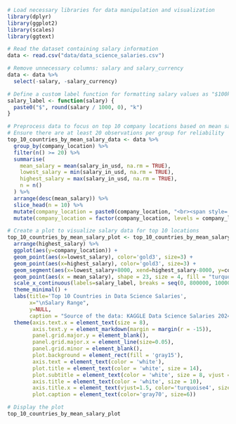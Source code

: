 ```r
# Load necessary libraries for data manipulation and visualization
library(dplyr)
library(ggplot2)
library(scales)
library(ggtext)
```

```r
# Read the dataset containing salary information
data <- read.csv("data/data_science_salaries.csv")
```

```r
# Remove unnecessary columns: salary and salary_currency
data <- data %>%
  select(-salary, -salary_currency)
```

```r
# Define a custom label function for formatting salary values as "$100k"
salary_label <- function(salary) {
  paste0("$", round(salary / 1000, 0), "k")
}
```

```r
# Preprocess data to focus on top 10 company locations based on mean salary
# Ensure there are at least 20 observations per group for reliability
top_10_countries_by_mean_salary_data <- data %>%
  group_by(company_location) %>%
  filter(n() >= 20) %>%
  summarise(
    mean_salary = mean(salary_in_usd, na.rm = TRUE),
    lowest_salary = min(salary_in_usd, na.rm = TRUE),
    highest_salary = max(salary_in_usd, na.rm = TRUE),
    n = n()
  ) %>%
  arrange(desc(mean_salary)) %>%
  slice_head(n = 10) %>%
  mutate(company_location = paste0(company_location, "<br><span style='font-size:5pt;'>from ", n, " salaries</span>")) %>%
  mutate(company_location = factor(company_location, levels = company_location[order(mean_salary)]))
```

```r
# Create a plot to visualize salary data for top 10 locations
top_10_countries_by_mean_salary_plot <- top_10_countries_by_mean_salary_data %>%
  arrange(highest_salary) %>%
  ggplot(aes(y=company_location)) +
  geom_point(aes(x=lowest_salary), color='gold3', size=3) +
  geom_point(aes(x=highest_salary), color='gold3', size=3) +
  geom_segment(aes(x=lowest_salary+8000, xend=highest_salary-8000, y=company_location, yend=company_location), color='gold4') +
  geom_point(aes(x = mean_salary), shape = 23, size = 4, fill = "turquoise4", color='turquoise3') +
  scale_x_continuous(labels=salary_label, breaks = seq(0, 800000, 100000), limits=c(0, 800000)) +
  theme_minimal() +
  labs(title='Top 10 Countries in Data Science Salaries',
       x="\nSalary Range",
       y=NULL,
       caption = "Source of the data: KAGGLE Data Science Salaries 2024") +
  theme(axis.text.x = element_text(size = 8), 
        axis.text.y = element_markdown(margin = margin(r = -15)),
        panel.grid.major.y = element_blank(),
        panel.grid.major.x = element_line(size=0.05),
        panel.grid.minor = element_blank(),
        plot.background = element_rect(fill = 'gray15'),
        axis.text = element_text(color = 'white'),
        plot.title = element_text(color = 'white', size = 14),
        plot.subtitle = element_text(color = 'white', size = 8, vjust = 2),
        axis.title = element_text(color = 'white', size = 10),
        axis.title.x = element_text(vjust=1.5, color='turquoise4', size = 8),
        plot.caption = element_text(color='gray70', size=6))
```

```r
# Display the plot
top_10_countries_by_mean_salary_plot
```